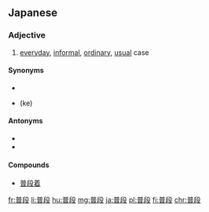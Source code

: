 ==Japanese==
{{ja-kanjitab|ふ|だん|yomi=on}}

===Adjective===
{{ja-adj|infl=na|ふだん}}

# [[everyday]], [[informal]], [[ordinary]], [[usual]] case

====Synonyms====
* {{l|ja|日常}}
* {{l|ja|褻}} (ke)

====Antonyms====
* {{l|ja|非日常}}
* {{l|ja|晴れ}}

====Compounds====
* [[普段着]]

[[fr:普段]]
[[li:普段]]
[[hu:普段]]
[[mg:普段]]
[[ja:普段]]
[[pl:普段]]
[[fi:普段]]
[[chr:普段]]